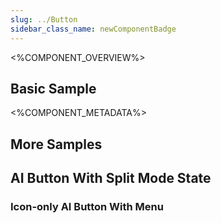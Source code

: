 ```yaml
---
slug: ../Button
sidebar_class_name: newComponentBadge
---
```



<%COMPONENT_OVERVIEW%>

## Basic Sample
<ButtonMenu />

<%COMPONENT_METADATA%>

## More Samples

## AI Button With Split Mode State
<ButtonSplitMenu />

### Icon-only AI Button With Menu
<IconOnlyButton />